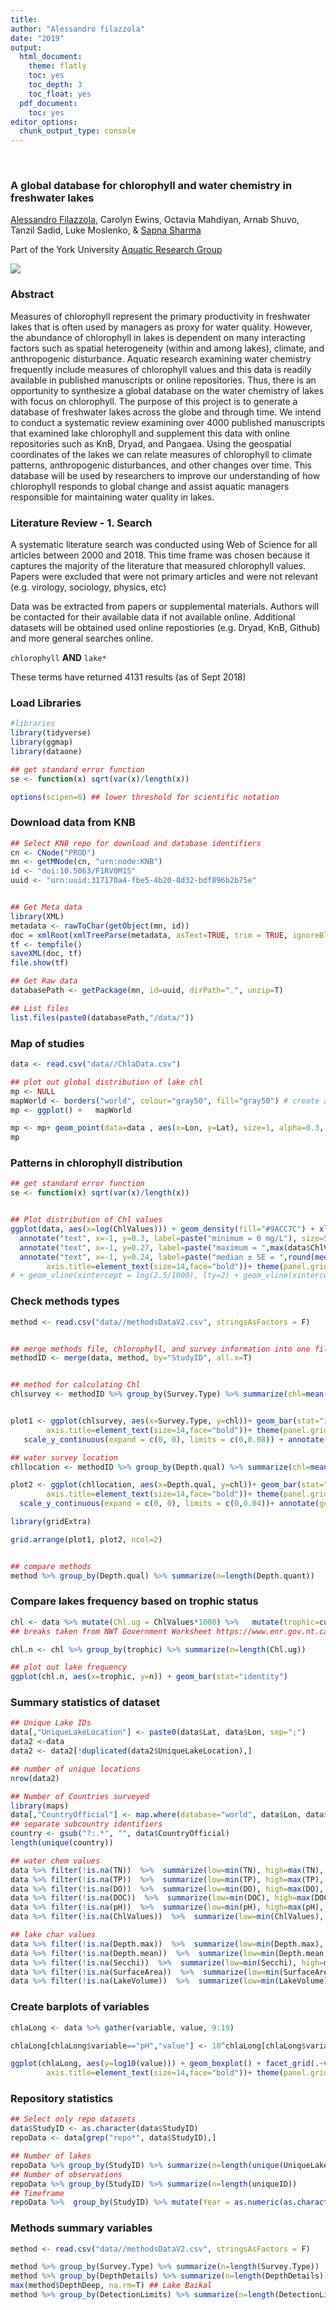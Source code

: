 ```yaml
---
title:
author: "Alessandro filazzola"
date: "2019"
output:
  html_document:
    theme: flatly
    toc: yes
    toc_depth: 3
    toc_float: yes
  pdf_document:
    toc: yes
editor_options: 
  chunk_output_type: console
---
```

<br>  

### A global database for chlorophyll and water chemistry in freshwater lakes 

[Alessandro Filazzola](http://www.filazzola.info/), Carolyn Ewins, Octavia Mahdiyan, Arnab Shuvo, Tanzil Sadid, Luke Moslenko, & [Sapna Sharma](https://sharmalab.wordpress.com/)

Part of the York University [Aquatic Research Group](http://www.yorkaquaticresearch.ca/)

![](./lake.jpg)
<br> 

### Abstract

Measures of chlorophyll represent the primary productivity in freshwater lakes that is often used by managers as proxy for water quality. However, the abundance of chlorophyll in lakes is dependent on many interacting factors such as spatial heterogeneity (within and among lakes), climate, and anthropogenic disturbance. Aquatic research examining water chemistry frequently include measures of chlorophyll values and this data is readily available in published manuscripts or online repositories. Thus, there is an opportunity to synthesize a global database on the water chemistry of lakes with focus on chlorophyll. The purpose of this project is to generate a database of freshwater lakes across the globe and through time. We intend to conduct a systematic review examining over 4000 published manuscripts that examined lake chlorophyll and supplement this data with online repositories such as KnB, Dryad, and Pangaea. Using the geospatial coordinates of the lakes we can relate measures of chlorophyll to climate patterns, anthropogenic disturbances, and other changes over time. This database will be used by researchers to improve our understanding of how chlorophyll responds to global change and assist aquatic managers responsible for maintaining water quality in lakes. 

### Literature Review - 1. Search

A systematic literature search was conducted using Web of Science for all articles between 2000 and 2018. This time frame was chosen because it captures the majority of the literature that measured chlorophyll values. Papers were excluded that were not primary articles and were not relevant (e.g. virology, sociology, physics, etc)

Data was be extracted from papers or supplemental materials. Authors will be contacted for their available data if not available online. Additional datasets will be obtained used online repostiories (e.g. Dryad, KnB, Github) and more general searches online. 

`chlorophyll`
**AND** 
`lake*`

These terms have returned 4131 results (as of Sept 2018) 


### Load Libraries
```r
#libraries
library(tidyverse)
library(ggmap)
library(dataone)

## get standard error function
se <- function(x) sqrt(var(x)/length(x))

options(scipen=6) ## lower threshold for scientific notation
```

### Download data from KNB
```r
## Select KNB repo for download and database identifiers
cn <- CNode("PROD")
mn <- getMNode(cn, "urn:node:KNB")
id <- "doi:10.5063/F1RV0M1S"
uuid <- "urn:uuid:317170a4-fbe5-4b20-8d32-bdf896b2b75e"


## Get Meta data
library(XML)
metadata <- rawToChar(getObject(mn, id))
doc = xmlRoot(xmlTreeParse(metadata, asText=TRUE, trim = TRUE, ignoreBlanks = TRUE))
tf <- tempfile()
saveXML(doc, tf)
file.show(tf)

## Get Raw data
databasePath <- getPackage(mn, id=uuid, dirPath=".", unzip=T)

## List files
list.files(paste0(databasePath,"/data/"))

```

### Map of studies
```r

data <- read.csv("data//ChlaData.csv")

## plot out global distribution of lake chl
mp <- NULL
mapWorld <- borders("world", colour="gray50", fill="gray50") # create a layer of borders
mp <- ggplot() +   mapWorld

mp <- mp+ geom_point(data=data , aes(x=Lon, y=Lat), size=1, alpha=0.3, color="#176117") + xlab("Longitude") + ylab("Latitude")
mp

```


### Patterns in chlorophyll distribution
```r

## get standard error function
se <- function(x) sqrt(var(x)/length(x))


## Plot distribution of Chl values
ggplot(data, aes(x=log(ChlValues))) + geom_density(fill="#9ACC7C") + xlab("Log transformed Chlorophyll a (mg/L)") + ylab("Frequency of observered values") + 
  annotate("text", x=-1, y=0.3, label=paste("minimum = 0 mg/L"), size=5) + ## min
  annotate("text", x=-1, y=0.27, label=paste("maximum = ",max(data$ChlValues), "mg/L"), size=5)  + ## max
  annotate("text", x=-1, y=0.24, label=paste("median ± SE = ",round(median(data$ChlValues),3), "±", formatC(round(se(data$ChlValues),4), digits=4,format="f") , "mg/L"), size=5) +theme(axis.text=element_text(size=12),
        axis.title=element_text(size=14,face="bold"))+ theme(panel.grid.major = element_blank(), panel.grid.minor = element_blank()) + xlim(-10,3) 
# + geom_vline(xintercept = log(2.5/1000), lty=2) + geom_vline(xintercept = log(0.001), lty=2)
```


### Check methods types
```r
method <- read.csv("data//methodsDataV2.csv", stringsAsFactors = F)


## merge methods file, chlorophyll, and survey information into one file
methodID <- merge(data, method, by="StudyID", all.x=T)


## method for calculating Chl
chlsurvey <- methodID %>% group_by(Survey.Type) %>% summarize(chl=mean(ChlValues), error=se(ChlValues)*1.96, n=length(ChlValues)) %>% filter(!Survey.Type %in% c("not described","undescribed","")) %>% filter(!is.na(Survey.Type))


plot1 <- ggplot(chlsurvey, aes(x=Survey.Type, y=chl))+ geom_bar(stat="identity", fill="#9ACC7C", color="black") + geom_errorbar(aes(x=Survey.Type,  ymin=chl-error, ymax=chl+error), lwd=1, width=0.2)  + xlab("") + ylab("Chlorophyll a (mg / L)")+theme(axis.text=element_text(size=12),
        axis.title=element_text(size=14,face="bold"))+ theme(panel.grid.major = element_blank(), panel.grid.minor = element_blank())+
   scale_y_continuous(expand = c(0, 0), limits = c(0,0.08)) + annotate(geom ="text", x=0.5, y=0.075, label="a", size=10)

## water survey location
chllocation <- methodID %>% group_by(Depth.qual) %>% summarize(chl=mean(ChlValues), error=se(ChlValues)*1.96, n=length(ChlValues)) %>% filter(!Depth.qual %in% c("not described","undescribed")) %>% filter(!is.na(Depth.qual))

plot2 <- ggplot(chllocation, aes(x=Depth.qual, y=chl))+ geom_bar(stat="identity", fill="#9ACC7C", color="black") + geom_errorbar(aes(x=Depth.qual,  ymin=chl-error, ymax=chl+error), lwd=1, width=0.5) +  xlab("") + ylab("")+theme(axis.text=element_text(size=12),
        axis.title=element_text(size=14,face="bold"))+ theme(panel.grid.major = element_blank(), panel.grid.minor = element_blank())+
  scale_y_continuous(expand = c(0, 0), limits = c(0,0.04))+ annotate(geom ="text", x=0.5, y=0.075, label="b", size=10)

library(gridExtra)

grid.arrange(plot1, plot2, ncol=2)


## compare methods
method %>% group_by(Depth.qual) %>% summarize(n=length(Depth.quant))

```




### Compare lakes frequency based on trophic status
```r

chl <- data %>% mutate(Chl.ug = ChlValues*1000) %>%   mutate(trophic=cut(Chl.ug, breaks=c(-Inf, 7, 9, 26, 75, Inf), labels=c("Oligotrophic","Oligo-mesotrophic","Mesotrophic","Eutrophic","Hyper-eutrophic")))
## breaks taken from NWT Government Worksheet https://www.enr.gov.nt.ca/sites/enr/files/chlorophyll.pdf

chl.n <- chl %>% group_by(trophic) %>% summarize(n=length(Chl.ug))

## plot out lake frequency
ggplot(chl.n, aes(x=trophic, y=n)) + geom_bar(stat="identity")


```
                                         

### Summary statistics of dataset
```r
## Unique Lake IDs
data[,"UniqueLakeLocation"] <- paste0(data$Lat, data$Lon, sep=";")
data2 <-data 
data2 <- data2[!duplicated(data2$UniqueLakeLocation),]

## number of unique locations
nrow(data2)

## Number of Countries surveyed
library(maps)
data[,"CountryOfficial"] <- map.where(database="world", data$Lon, data$Lat)
## separate subcountry identifiers
country <- gsub("?:.*", "", data$CountryOfficial)
length(unique(country))

## water chem values
data %>% filter(!is.na(TN))  %>%  summarize(low=min(TN), high=max(TN), avg=mean(TN), n=length(TN), prop=n/nrow(data)) ## amount of TN values
data %>% filter(!is.na(TP))  %>%  summarize(low=min(TP), high=max(TP), avg=mean(TP), n=length(TP), prop=n/nrow(data))## amount of TP values
data %>% filter(!is.na(DO))  %>%  summarize(low=min(DO), high=max(DO), avg=mean(DO), n=length(DO), prop=n/nrow(data))## amount of DO values
data %>% filter(!is.na(DOC))  %>%  summarize(low=min(DOC), high=max(DOC), avg=mean(DOC), n=length(DOC), prop=n/nrow(data))## amount of DOC values
data %>% filter(!is.na(pH))  %>%  summarize(low=min(pH), high=max(pH), avg=mean(pH), n=length(pH), prop=n/nrow(data)) ## amount of pH
data %>% filter(!is.na(ChlValues))  %>%  summarize(low=min(ChlValues), high=max(ChlValues), avg=mean(ChlValues), n=length(ChlValues), prop=n/nrow(data))

## lake char values
data %>% filter(!is.na(Depth.max))  %>%  summarize(low=min(Depth.max), high=max(Depth.max), avg=mean(Depth.max), n=length(Depth.max), prop = n/nrow(data)) ## max lake depth
data %>% filter(!is.na(Depth.mean))  %>%  summarize(low=min(Depth.mean), high=max(Depth.mean), avg=mean(Depth.mean), n=length(Depth.mean), prop = n/nrow(data))## mean lake depth
data %>% filter(!is.na(Secchi))  %>%  summarize(low=min(Secchi), high=max(Secchi), avg=mean(Secchi), n=length(Secchi), prop = n/nrow(data)) ## Secchi depth
data %>% filter(!is.na(SurfaceArea))  %>%  summarize(low=min(SurfaceArea), high=max(SurfaceArea), avg=mean(SurfaceArea), n=length(SurfaceArea), prop=n/nrow(data))  ## surface area
data %>% filter(!is.na(LakeVolume))  %>%  summarize(low=min(LakeVolume), high=max(LakeVolume), avg=mean(LakeVolume), n=length(LakeVolume), prop=n/nrow(data))  ## surface area


```

### Create barplots of variables
```r
chlaLong <- data %>% gather(variable, value, 9:19)

chlaLong[chlaLong$variable=="pH","value"] <- 10^chlaLong[chlaLong$variable=="pH","value"]

ggplot(chlaLong, aes(y=log10(value))) + geom_boxplot() + facet_grid(.~variable, scales="free") +theme(axis.text=element_text(size=12),
        axis.title=element_text(size=14,face="bold"))+ theme(panel.grid.major = element_blank(), panel.grid.minor = element_blank())
```


### Repository statistics
```r
## Select only repo datasets
data$StudyID <- as.character(data$StudyID) 
repoData <- data[grep("repo*", data$StudyID),]

## Number of lakes
repoData %>% group_by(StudyID) %>% summarize(n=length(unique(UniqueLakeName)))
## Number of observations
repoData %>% group_by(StudyID) %>% summarize(n=length(uniqueID))
## Timeframe
repoData %>%  group_by(StudyID) %>% mutate(Year = as.numeric(as.character(Year))) %>%  summarize(first = min(Year), last = max(Year))
```

### Methods summary variables
```r
method <- read.csv("data//methodsDataV2.csv", stringsAsFactors = F)

method %>% group_by(Survey.Type) %>% summarize(n=length(Survey.Type))
method %>% group_by(DepthDetails) %>% summarize(n=length(DepthDetails))
max(method$DepthDeep, na.rm=T) ## Lake Baikal
method %>% group_by(DetectionLimits) %>% summarize(n=length(DetectionLimits))


```
